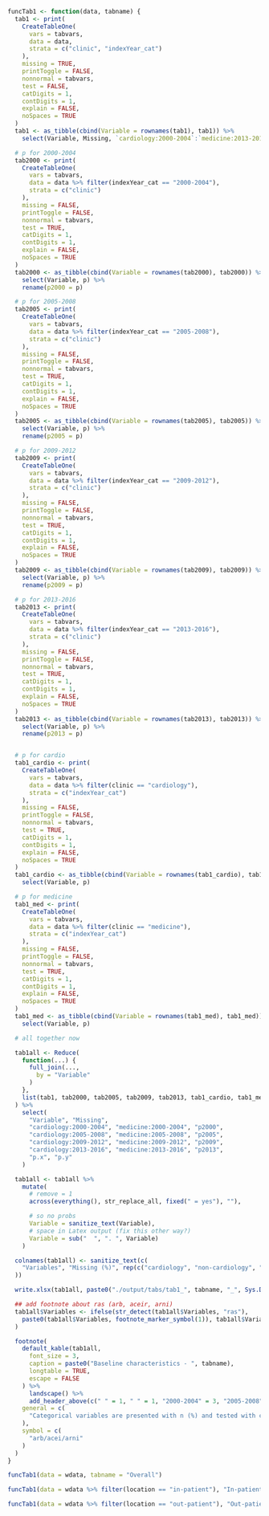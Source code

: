 ```r

funcTab1 <- function(data, tabname) {
  tab1 <- print(
    CreateTableOne(
      vars = tabvars,
      data = data,
      strata = c("clinic", "indexYear_cat")
    ),
    missing = TRUE,
    printToggle = FALSE,
    nonnormal = tabvars,
    test = FALSE,
    catDigits = 1,
    contDigits = 1,
    explain = FALSE,
    noSpaces = TRUE
  )
  tab1 <- as_tibble(cbind(Variable = rownames(tab1), tab1)) %>%
    select(Variable, Missing, `cardiology:2000-2004`:`medicine:2013-2016`)

  # p for 2000-2004
  tab2000 <- print(
    CreateTableOne(
      vars = tabvars,
      data = data %>% filter(indexYear_cat == "2000-2004"),
      strata = c("clinic")
    ),
    missing = FALSE,
    printToggle = FALSE,
    nonnormal = tabvars,
    test = TRUE,
    catDigits = 1,
    contDigits = 1,
    explain = FALSE,
    noSpaces = TRUE
  )
  tab2000 <- as_tibble(cbind(Variable = rownames(tab2000), tab2000)) %>%
    select(Variable, p) %>%
    rename(p2000 = p)

  # p for 2005-2008
  tab2005 <- print(
    CreateTableOne(
      vars = tabvars,
      data = data %>% filter(indexYear_cat == "2005-2008"),
      strata = c("clinic")
    ),
    missing = FALSE,
    printToggle = FALSE,
    nonnormal = tabvars,
    test = TRUE,
    catDigits = 1,
    contDigits = 1,
    explain = FALSE,
    noSpaces = TRUE
  )
  tab2005 <- as_tibble(cbind(Variable = rownames(tab2005), tab2005)) %>%
    select(Variable, p) %>%
    rename(p2005 = p)

  # p for 2009-2012
  tab2009 <- print(
    CreateTableOne(
      vars = tabvars,
      data = data %>% filter(indexYear_cat == "2009-2012"),
      strata = c("clinic")
    ),
    missing = FALSE,
    printToggle = FALSE,
    nonnormal = tabvars,
    test = TRUE,
    catDigits = 1,
    contDigits = 1,
    explain = FALSE,
    noSpaces = TRUE
  )
  tab2009 <- as_tibble(cbind(Variable = rownames(tab2009), tab2009)) %>%
    select(Variable, p) %>%
    rename(p2009 = p)

  # p for 2013-2016
  tab2013 <- print(
    CreateTableOne(
      vars = tabvars,
      data = data %>% filter(indexYear_cat == "2013-2016"),
      strata = c("clinic")
    ),
    missing = FALSE,
    printToggle = FALSE,
    nonnormal = tabvars,
    test = TRUE,
    catDigits = 1,
    contDigits = 1,
    explain = FALSE,
    noSpaces = TRUE
  )
  tab2013 <- as_tibble(cbind(Variable = rownames(tab2013), tab2013)) %>%
    select(Variable, p) %>%
    rename(p2013 = p)


  # p for cardio
  tab1_cardio <- print(
    CreateTableOne(
      vars = tabvars,
      data = data %>% filter(clinic == "cardiology"),
      strata = c("indexYear_cat")
    ),
    missing = FALSE,
    printToggle = FALSE,
    nonnormal = tabvars,
    test = TRUE,
    catDigits = 1,
    contDigits = 1,
    explain = FALSE,
    noSpaces = TRUE
  )
  tab1_cardio <- as_tibble(cbind(Variable = rownames(tab1_cardio), tab1_cardio)) %>%
    select(Variable, p)

  # p for medicine
  tab1_med <- print(
    CreateTableOne(
      vars = tabvars,
      data = data %>% filter(clinic == "medicine"),
      strata = c("indexYear_cat")
    ),
    missing = FALSE,
    printToggle = FALSE,
    nonnormal = tabvars,
    test = TRUE,
    catDigits = 1,
    contDigits = 1,
    explain = FALSE,
    noSpaces = TRUE
  )
  tab1_med <- as_tibble(cbind(Variable = rownames(tab1_med), tab1_med)) %>%
    select(Variable, p)

  # all together now

  tab1all <- Reduce(
    function(...) {
      full_join(...,
        by = "Variable"
      )
    },
    list(tab1, tab2000, tab2005, tab2009, tab2013, tab1_cardio, tab1_med)
  ) %>%
    select(
      "Variable", "Missing",
      "cardiology:2000-2004", "medicine:2000-2004", "p2000",
      "cardiology:2005-2008", "medicine:2005-2008", "p2005",
      "cardiology:2009-2012", "medicine:2009-2012", "p2009",
      "cardiology:2013-2016", "medicine:2013-2016", "p2013",
      "p.x", "p.y"
    )

  tab1all <- tab1all %>%
    mutate(
      # remove = 1
      across(everything(), str_replace_all, fixed(" = yes"), ""),

      # so no probs
      Variable = sanitize_text(Variable),
      # space in Latex output (fix this other way?)
      Variable = sub("  ", ". ", Variable)
    )

  colnames(tab1all) <- sanitize_text(c(
    "Variables", "Missing (%)", rep(c("cardiology", "non-cardiology", "p-value"), 4), "cardiology", "non-cardiology"
  ))

  write.xlsx(tab1all, paste0("./output/tabs/tab1_", tabname, "_", Sys.Date(), ".xlsx"), rowNames = FALSE)

  ## add footnote about ras (arb, aceir, arni)
  tab1all$Variables <- ifelse(str_detect(tab1all$Variables, "ras"),
    paste0(tab1all$Variables, footnote_marker_symbol(1)), tab1all$Variables
  )

  footnote(
    default_kable(tab1all,
      font_size = 3,
      caption = paste0("Baseline characteristics - ", tabname),
      longtable = TRUE,
      escape = FALSE
    ) %>%
      landscape() %>%
      add_header_above(c(" " = 1, " " = 1, "2000-2004" = 3, "2005-2008" = 3, "2009-2012" = 3, "2013-2016" = 3, "Overall p-value" = 2)),
    general = c(
      "Categorical variables are presented with n (%) and tested with chi-square test and continous variables with median [q1-q3] and tested with Mann-Whitney U test."
    ),
    symbol = c(
      "arb/acei/arni"
    )
  )
}
```

```r
funcTab1(data = wdata, tabname = "Overall")
```

```r
funcTab1(data = wdata %>% filter(location == "in-patient"), "In-patient")
```

```r
funcTab1(data = wdata %>% filter(location == "out-patient"), "Out-patient")
```
